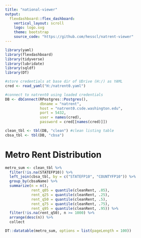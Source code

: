 ```yaml
---
title: "national-viewer"
output:
  flexdashboard::flex_dashboard:
    vertical_layout: scroll
    logo: logo.svg
    theme: bootstrap
    source_code: "https://github.com/hesscl/natrent-viewer"
---
```


```r
library(yaml)
library(flexdashboard)
library(tidyverse)
library(lubridate)
library(sqldf)
library(DT)

#store credentials at base dir of UDrive (H:/) as YAML
cred <- read_yaml("H:/natrent0.yaml")

#connect to natrent0 using loaded credentials
DB <- dbConnect(RPostgres::Postgres(),
                dbname = "natrent",
                host = "natrent0.csde.washington.edu",
                port = 5432, 
                user = names(cred),
                password = cred[[names(cred)]])

clean_tbl <- tbl(DB, "clean") #clean listing table
cbsa_tbl <- tbl(DB, "cbsa")
```

Metro Rent Distribution
=====================================

```r
metro_sum <- clean_tbl %>%
  filter(!is.na(STATEFP10)) %>%
  left_join(cbsa_tbl, by = c("STATEFP10", "COUNTYFP10")) %>%
  group_by(cbsaName) %>%
  summarize(n = n(),
            rent_q05 = quantile(cleanRent, .05),
            rent_q25 = quantile(cleanRent, .25),
            rent_q50 = quantile(cleanRent, .5),
            rent_q75 = quantile(cleanRent, .75),
            rent_q95 = quantile(cleanRent, .95)) %>% 
  filter(!is.na(rent_q50), n >= 1000) %>%
  arrange(desc(n)) %>%
  collect

DT::datatable(metro_sum, options = list(pageLength = 100))
```


















